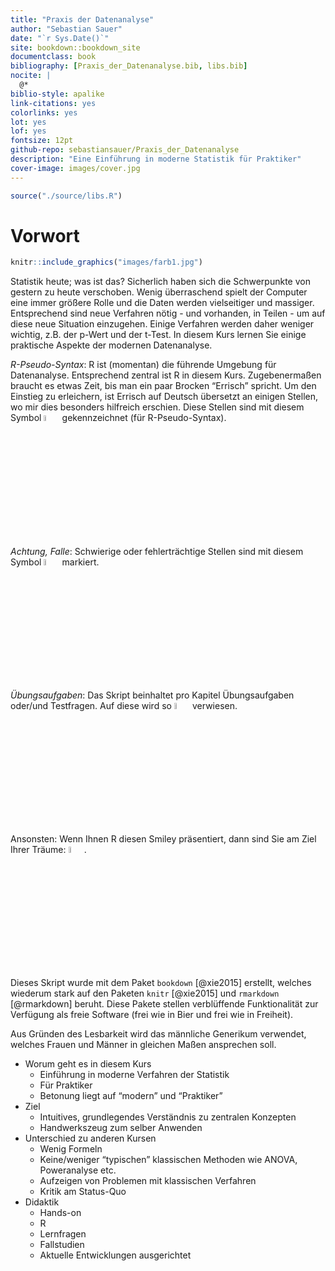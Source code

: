 ```yaml
--- 
title: "Praxis der Datenanalyse"
author: "Sebastian Sauer"
date: "`r Sys.Date()`"
site: bookdown::bookdown_site
documentclass: book
bibliography: [Praxis_der_Datenanalyse.bib, libs.bib]
nocite: |
  @*
biblio-style: apalike
link-citations: yes
colorlinks: yes
lot: yes
lof: yes
fontsize: 12pt
github-repo: sebastiansauer/Praxis_der_Datenanalyse
description: "Eine Einführung in moderne Statistik für Praktiker"
cover-image: images/cover.jpg
---
```



```r
source("./source/libs.R")
```


# Vorwort {-}

```r
knitr::include_graphics("images/farb1.jpg")
```


Statistik heute; was ist das? Sicherlich haben sich die Schwerpunkte von gestern zu heute verschoben. Wenig überraschend spielt der Computer eine immer größere Rolle und die Daten werden vielseitiger und massiger. Entsprechend sind neue Verfahren nötig - und vorhanden, in Teilen - um auf diese neue Situation einzugehen. Einige Verfahren werden daher weniger wichtig, z.B. der p-Wert und der t-Test. In diesem Kurs lernen Sie einige praktische Aspekte der modernen Datenanalyse.

*R-Pseudo-Syntax*: R ist (momentan) die führende Umgebung für Datenanalyse. Entsprechend zentral ist R in diesem Kurs. Zugebenermaßen braucht es etwas Zeit, bis man ein paar Brocken "Errisch" spricht. Um den Einstieg zu erleichern, ist Errisch auf Deutsch übersetzt an einigen Stellen, wo mir dies besonders hilfreich erschien. Diese Stellen sind mit diesem Symbol ![](images/pseudocode.png){ width=5% } gekennzeichnet (für R-Pseudo-Syntax).

*Achtung, Falle*: Schwierige oder fehlerträchtige Stellen sind mit diesem Symbol ![](images/caution.png){ width=5% } markiert.

*Übungsaufgaben*: Das Skript beinhaltet pro Kapitel Übungsaufgaben oder/und Testfragen. Auf diese wird so ![](images/exercises.png){ width=5% } verwiesen.

Ansonsten: Wenn Ihnen R diesen Smiley präsentiert, dann sind Sie am Ziel Ihrer Träume: ![](images/love.png){ width=5% }. 





Dieses Skript wurde mit dem Paket `bookdown` [@xie2015] erstellt, welches wiederum stark auf den Paketen `knitr` [@xie2015] und `rmarkdown` [@rmarkdown] beruht. Diese Pakete stellen verblüffende Funktionalität zur Verfügung als freie Software (frei wie in Bier und frei wie in Freiheit).

Aus Gründen des Lesbarkeit wird das männliche Generikum verwendet, welches Frauen und Männer in gleichen Maßen ansprechen soll.


- Worum geht es in diesem Kurs
    - Einführung in moderne Verfahren der Statistik
    - Für Praktiker
    - Betonung liegt auf "modern" und "Praktiker"
- Ziel
    - Intuitives, grundlegendes Verständnis zu zentralen Konzepten 
    - Handwerkszeug zum selber Anwenden
- Unterschied zu anderen Kursen
    - Wenig Formeln
    - Keine/weniger "typischen" klassischen Methoden wie ANOVA, Poweranalyse etc.
    - Aufzeigen von Problemen mit klassischen Verfahren
    - Kritik am Status-Quo
- Didaktik
    - Hands-on
    - R
    - Lernfragen
    - Fallstudien
    - Aktuelle Entwicklungen ausgerichtet